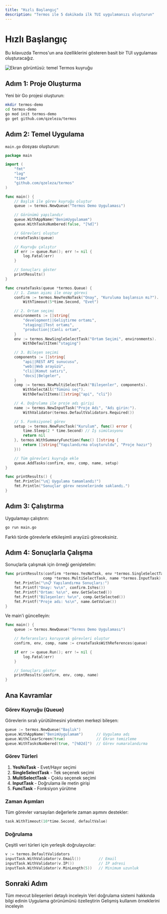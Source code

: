 ```yaml
---
title: "Hızlı Başlangıç"
description: "Termos ile 5 dakikada ilk TUI uygulamanızı oluşturun"
---
```


# Hızlı Başlangıç

Bu kılavuzda Termos'un ana özelliklerini gösteren basit bir TUI uygulaması oluşturacağız.

![Ekran görüntüsü: temel Termos kuyruğu](/images/pic_1.png)

## Adım 1: Proje Oluşturma

Yeni bir Go projesi oluşturun:

```bash
mkdir termos-demo
cd termos-demo
go mod init termos-demo
go get github.com/qzeleza/termos
```

## Adım 2: Temel Uygulama

`main.go` dosyası oluşturun:

```go
package main

import (
    "fmt"
    "log"
    "time"
    "github.com/qzeleza/termos"
)

func main() {
    // Başlık ile görev kuyruğu oluştur
    queue := termos.NewQueue("Termos Demo Uygulaması")

    // Görünümü yapılandır
    queue.WithAppName("BenimUygulamam")
    queue.WithTasksNumbered(false, "[%d]")

    // Görevleri oluştur
    createTasks(queue)

    // Kuyruğu çalıştır
    if err := queue.Run(); err != nil {
        log.Fatal(err)
    }

    // Sonuçları göster
    printResults()
}

func createTasks(queue *termos.Queue) {
    // 1. Zaman aşımı ile onay görevi
    confirm := termos.NewYesNoTask("Onay", "Kuruluma başlansın mı?").
        WithTimeout(5*time.Second, "Evet")

    // 2. Ortam seçimi
    environments := []string{
        "development||Geliştirme ortamı",
        "staging||Test ortamı",
        "production||Canlı ortam",
    }
    env := termos.NewSingleSelectTask("Ortam Seçimi", environments).
        WithDefaultItem("staging")

    // 3. Bileşen seçimi
    components := []string{
        "api||REST API sunucusu",
        "web||Web arayüzü",
        "cli||Komut satırı",
        "docs||Belgeler",
    }
    comp := termos.NewMultiSelectTask("Bileşenler", components).
        WithSelectAll("Tümünü seç").
        WithDefaultItems([]string{"api", "cli"})

    // 4. Doğrulama ile proje adı girişi
    name := termos.NewInputTask("Proje Adı", "Adı girin:").
        WithValidator(termos.DefaultValidators.Required())

    // 5. Fonksiyonel görev
    setup := termos.NewFuncTask("Kurulum", func() error {
        time.Sleep(2 * time.Second) // İş simülasyonu
        return nil
    }, termos.WithSummaryFunction(func() []string {
        return []string{"Yapılandırma oluşturuldu", "Proje hazır"}
    }))

    // Tüm görevleri kuyruğa ekle
    queue.AddTasks(confirm, env, comp, name, setup)
}

func printResults() {
    fmt.Println("\n🎉 Uygulama tamamlandı!")
    fmt.Println("Sonuçlar görev nesnelerinde saklandı.")
}
```

## Adım 3: Çalıştırma

Uygulamayı çalıştırın:

```bash
go run main.go
```

Farklı türde görevlerle etkileşimli arayüzü göreceksiniz.

## Adım 4: Sonuçlarla Çalışma

Sonuçlarla çalışmak için örneği genişletelim:

```go
func printResults(confirm *termos.YesNoTask, env *termos.SingleSelectTask,
                 comp *termos.MultiSelectTask, name *termos.InputTask) {
    fmt.Println("\n📋 Yapılandırma Sonuçları:")
    fmt.Printf("Onay: %v\n", confirm.IsYes())
    fmt.Printf("Ortam: %s\n", env.GetSelected())
    fmt.Printf("Bileşenler: %v\n", comp.GetSelected())
    fmt.Printf("Proje adı: %s\n", name.GetValue())
}
```

Ve main'i güncelleyin:

```go
func main() {
    queue := termos.NewQueue("Termos Demo Uygulaması")

    // Referansları koruyarak görevleri oluştur
    confirm, env, comp, name := createTasksWithReferences(queue)

    if err := queue.Run(); err != nil {
        log.Fatal(err)
    }

    // Sonuçları göster
    printResults(confirm, env, comp, name)
}
```

## Ana Kavramlar

### Görev Kuyruğu (Queue)

Görevlerin sıralı yürütülmesini yöneten merkezi bileşen:

```go
queue := termos.NewQueue("Başlık")
queue.WithAppName("BenimUygulamam")      // Uygulama adı
queue.WithClearScreen(true)              // Ekran temizleme
queue.WithTasksNumbered(true, "[%02d]")  // Görev numaralandırma
```

### Görev Türleri

1. **YesNoTask** - Evet/Hayır seçimi
2. **SingleSelectTask** - Tek seçenek seçimi
3. **MultiSelectTask** - Çoklu seçenek seçimi
4. **InputTask** - Doğrulama ile metin girişi
5. **FuncTask** - Fonksiyon yürütme

### Zaman Aşımları

Tüm görevler varsayılan değerlerle zaman aşımını destekler:

```go
task.WithTimeout(10*time.Second, defaultValue)
```

### Doğrulama

Çeşitli veri türleri için yerleşik doğrulayıcılar:

```go
v := termos.DefaultValidators
inputTask.WithValidator(v.Email())        // Email
inputTask.WithValidator(v.IP())           // IP adresi
inputTask.WithValidator(v.MinLength(5))   // Minimum uzunluk
```

## Sonraki Adım

<CardGroup cols={2}>
  <Card title="Bileşenler" icon="puzzle-piece" href="/tr/components/queue">
    Tüm mevcut bileşenleri detaylı inceleyin
  </Card>
  <Card title="Doğrulama" icon="shield-check" href="/tr/validation/overview">
    Veri doğrulama sistemi hakkında bilgi edinin
  </Card>
  <Card title="Stil" icon="palette" href="/tr/customization/styling">
    Uygulama görünümünü özelleştirin
  </Card>
  <Card title="Örnekler" icon="code" href="/tr/examples/basic-usage">
    Gelişmiş kullanım örneklerini inceleyin
  </Card>
</CardGroup>
